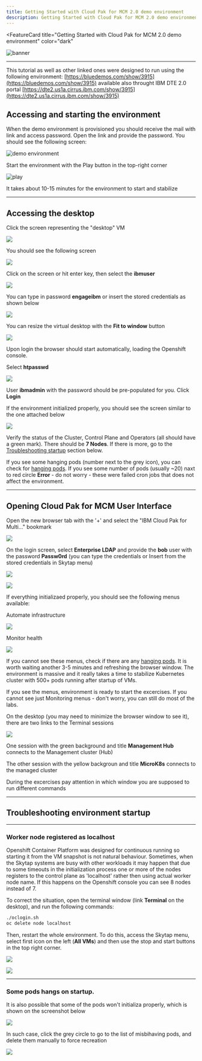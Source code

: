 ```yaml
---
title: Getting Started with Cloud Pak for MCM 2.0 demo environment
description: Getting Started with Cloud Pak for MCM 2.0 demo environment
---
```


<FeatureCard
  title="Getting Started with Cloud Pak for MCM 2.0 demo environment"
  color="dark"
  >

![banner](/images/gettingstarted-banner.jpg)

</FeatureCard>

***

This tutorial as well as other linked ones were designed to run using the following environment: [https://bluedemos.com/show/3915](https://bluedemos.com/show/3915) available also throught IBM DTE 2.0 portal [https://dte2.us1a.cirrus.ibm.com/show/3915](https://dte2.us1a.cirrus.ibm.com/show/3915)

## Accessing and starting the environment

When the demo environment is provisioned you should receive the mail with link and access password. Open the link and provide the password. You should see the following screen:

![demo environment](./images/2020-09-11-10-28-02.png)

Start the environment with the Play button in the top-right corner

![play](images/2020-09-11-10-29-24.png)

It takes about 10-15 minutes for the environment to start and stabilize

***

## Accessing the desktop

  Click the screen representing the "desktop" VM

  ![](images/2020-09-11-10-52-05.png)

  You should see the following screen

  ![](images/2020-09-11-10-55-08.png)

  Click on the screen or hit enter key, then select the **ibmuser**

  ![](images/2020-09-11-11-00-19.png)

  You can type in password **engageibm** or insert the stored credentials as shown below

  ![](images/2020-09-11-11-03-55.png)

  You can resize the virtual desktop with the **Fit to window** button

  ![](images/2020-09-11-11-06-42.png)

  Upon login the browser should start automatically, loading the Openshift console.

  Select **htpasswd**

  ![](images/2020-09-11-11-08-59.png)

  User **ibmadmin** with the password should be pre-populated for you. Click **Login**

  If the environment initialized properly, you should see the screen similar to the one attached below

  ![](images/2020-09-11-11-12-49.png)

  Verify the status of the Cluster, Control Plane and Operators (all should have a green mark). There should be **7 Nodes**. If there is more, go to the [Troubleshooting startup](#troubleshooting-environment-startup) section below.

  If you see some hanging pods (number next to the grey icon), you can check for [hanging pods](#some-pods-hangs-on-startup). If you see some number of pods (usually ~20) naxt to red circle **Error** - do not worry - these were failed cron jobs that does not affect the environment.

***

## Opening Cloud Pak for MCM User Interface

  Open the new browser tab with the '+' and select the "IBM Cloud Pak for Multi..." bookmark

  ![](images/2020-09-11-11-22-49.png)

  On the login screen, select **Enterprise LDAP** and provide the **bob** user with the password **Passw0rd** (you can type the credentials or Insert from the stored credentials in Skytap menu)

  ![](images/2020-09-11-11-25-25.png)

  ![](images/2020-09-11-11-26-04.png)

  If everything initializaed properly, you should see the following menus available:

  Automate infrastructure

  ![](images/2020-09-11-11-35-04.png)

  Monitor health

  ![](images/2020-09-11-11-35-55.png)

  If you cannot see these menus, check if there are any [hanging pods](#some-pods-hangs-on-startup). It is worth waiting another 3-5 minutes and refreshing the browser window. The environment is massive and it really takes a time to stabilize Kubernetes cluster with 500+ pods running after startup of VMs.

  If you see the menus, environment is ready to start the excercises. If you cannot see just Monitoring menus - don't worry, you can still do most of the labs.

  On the desktop (you may need to minimize the browser window to see it), there are two links to the Terminal sessions

  ![](images/2020-09-11-12-13-51.png)

  One session with the green background and title **Management Hub** connects to the Management cluster (Hub)

  The other session with the yellow backgroun and title **MicroK8s** connects to the managed cluster

  During the excercises pay attention in which window you are supposed to run different commands

***

## Troubleshooting environment startup

***

### Worker node registered as localhost

  Openshift Container Platform was designed for continuous running so starting it from the VM snapshot is not natural behaviour. Sometimes, when the Skytap systems are busy with other workloads it may happen that due to some timeouts in the initialization process one or more of the nodes registers to the control plane as 'localhost' rather then using actual worker node name. If this happens on the Openshift console you can see 8 nodes instead of 7.

  To correct the situation, open the terminal window (link **Terminal** on the desktop), and run the following commands:
  
  ```sh
  ./oclogin.sh
  oc delete node localhost
  ```

  Then, restart the whole environment. To do this, access the Skytap menu, select first icon on the left (**All VMs**) and then use the stop and start buttons in the top right corner.

  ![](images/2020-09-19-08-21-51.png)

  ![](images/2020-09-19-08-23-49.png)

***

### Some pods hangs on startup.

  It is also possible that some of the pods won't initializa properly, which is shown on the screenshot below

  ![](images/2020-09-11-11-30-11.png)

  In such case, click the grey circle to go to the list of misbihaving pods, and delete them manually to force recreation

  ![](images/2020-09-11-11-31-09.png)
